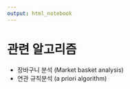 ---
output: html_notebook
---

# 관련 알고리즘
- 장바구니 분석 (Market basket analysis)
- 연관 규칙분석 (a priori algorithm) 

